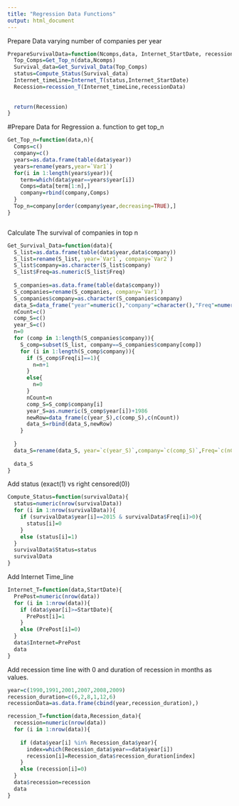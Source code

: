 ```yaml
---
title: "Regression Data Functions"
output: html_document
---
```


Prepare Data varying number of companies per year
```r
PrepareSurvivalData=function(Ncomps,data, Internet_StartDate, recessionData){
  Top_Comps=Get_Top_n(data,Ncomps)
  Survival_data=Get_Survival_Data(Top_Comps)
  status=Compute_Status(Survival_data)
  Internet_timeLine=Internet_T(status,Internet_StartDate)
  Recession=recession_T(Internet_timeLine,recessionData)
  
  
  return(Recession)
}
```


#Prepare Data for Regression 
a. function to get top_n 
```r

Get_Top_n=function(data,n){
  Comps=c()
  company=c()
  years=as.data.frame(table(data$year))
  years=rename(years,year=`Var1`)
  for(i in 1:length(years$year)){
    term=which(data$year==years$year[i])
    Comps=data[term[1:n],]
    company=rbind(company,Comps)
  }
  Top_n=company[order(company$year,decreasing=TRUE),]
}



```


Calculate The survival of companies in top n
```r

Get_Survival_Data=function(data){
  S_list=as.data.frame(table(data$year,data$company))
  S_list=rename(S_list, year=`Var1`, company=`Var2`)
  S_list$company=as.character(S_list$company)
  S_list$Freq=as.numeric(S_list$Freq)
  
  S_companies=as.data.frame(table(data$company))
  S_companies=rename(S_companies, company=`Var1`)
  S_companies$company=as.character(S_companies$company)
  data_S=data_frame("year"=numeric(),"company"=character(),"Freq"=numeric())
  nCount=c()
  comp_S=c()
  year_S=c()
  n=0
  for (comp in 1:length(S_companies$company)){
    S_comp=subset(S_list, company==S_companies$company[comp])
    for (i in 1:length(S_comp$company)){
      if (S_comp$Freq[i]==1){
        n=n+1
      }
      else{
        n=0
      }
      nCount=n
      comp_S=S_comp$company[i]
      year_S=as.numeric(S_comp$year[i])+1986
      newRow=data_frame(c(year_S),c(comp_S),c(nCount))
      data_S=rbind(data_S,newRow)
    }
    
  }
  data_S=rename(data_S, year=`c(year_S)`,company=`c(comp_S)`,Freq=`c(nCount)`)
  
  data_S
}

```


Add status (exact(1) vs right censored(0)) 
```r
Compute_Status=function(survivalData){
  status=numeric(nrow(survivalData))
  for (i in 1:nrow(survivalData)){
    if (survivalData$year[i]==2015 & survivalData$Freq[i]>0){
      status[i]=0
    }
    else (status[i]=1)
  }
  survivalData$Status=status
  survivalData
}
```

Add Internet Time_line
```r
Internet_T=function(data,StartDate){
  PrePost=numeric(nrow(data))
  for (i in 1:nrow(data)){
    if (data$year[i]>=StartDate){
      PrePost[i]=1
    }
    else (PrePost[i]=0)
  }
  data$Internet=PrePost
  data
}
```

Add recession time line with 0 and duration of recession in months as values.
```r
year=c(1990,1991,2001,2007,2008,2009)
recession_duration=c(6,2,8,1,12,6)
recessionData=as.data.frame(cbind(year,recession_duration),)

recession_T=function(data,Recession_data){
  recession=numeric(nrow(data))
  for (i in 1:nrow(data)){
    
    if (data$year[i] %in% Recession_data$year){
      index=which(Recession_data$year==data$year[i])
      recession[i]=Recession_data$recession_duration[index]
    }
    else (recession[i]=0)
  }
  data$recession=recession
  data
}
```

